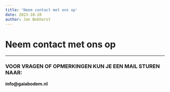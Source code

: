 ```yaml
---
title: 'Neem contact met ons op'
date: 2023-10-28
author: Jan Bokhorst
---
```


# Neem contact met ons op



---






       
###    VOOR VRAGEN OF OPMERKINGEN KUN JE EEN MAIL STUREN NAAR:


 
   

  

  

  

  

**info@gaiabodem.nl**



   







